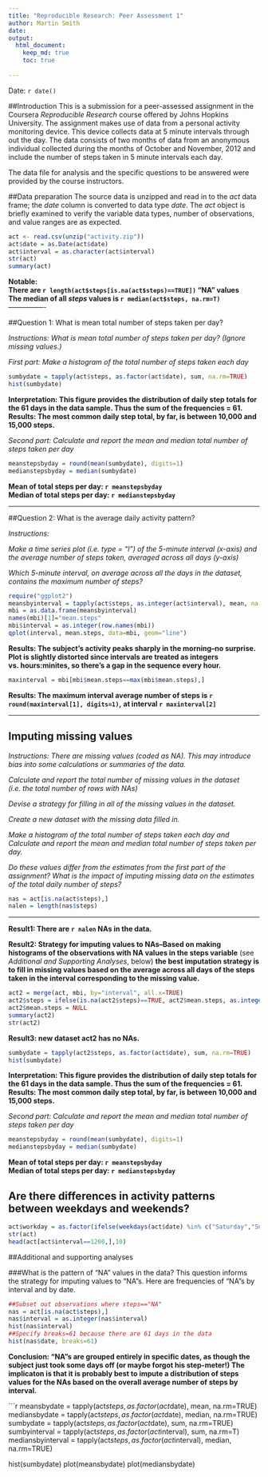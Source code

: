 ```yaml
---
title: "Reproducible Research: Peer Assessment 1"
author: Martin Smith
date:
output: 
  html_document:
    keep_md: true
    toc: true
    
---
```


Date: `r date()`

##Introduction
This is a submission for a peer-assessed assignment in the Coursera *Reproducible Research* course offered by Johns Hopkins University. The assignment makes use of data from a personal activity monitoring device. This device collects data at 5 minute intervals through out the day. The data consists of two months of data from an anonymous individual collected during the months of October and November, 2012 and include the number of steps taken in 5 minute intervals each day.  

The data file for analysis and the specific questions to be answered were provided by the course instructors.

##Data preparation
The source data is unzipped and read in to the *act* data frame; the *date* column is converted to data type *date*.  The *act* object is briefly examined to verify the variable data types, number of observations, and value ranges are as expected. 


```r
act <- read.csv(unzip("activity.zip"))
act$date = as.Date(act$date)
act$interval = as.character(act$interval)
str(act)
summary(act)
```

**Notable:  
There are `r length(act$steps[is.na(act$steps)==TRUE])` "NA" values  
The median of all *steps* values is `r median(act$steps, na.rm=T)`**  
----------------  


##Question 1: What is mean total number of steps taken per day?

*Instructions: What is mean total number of steps taken per day? (Ignore missing values.)*  

*First part: Make a histogram of the total number of steps taken each day*

```r
sumbydate = tapply(act$steps, as.factor(act$date), sum, na.rm=TRUE)
hist(sumbydate)
```
  
**Interpretation: This figure provides the distribution of daily step totals for the 61 days in the data sample.  Thus the sum of the frequencies = 61.  
Results: The most common daily step total, by far, is between 10,000 and 15,000 steps.**


*Second part: Calculate and report the mean and median total number of steps taken per day*  

```r
meanstepsbyday = round(mean(sumbydate), digits=1)
medianstepsbyday = median(sumbydate)
```
**Mean of total steps per day: `r meanstepsbyday`  
Median of total steps per day: `r medianstepsbyday`**  

-------------


##Question 2: What is the average daily activity pattern?

*Instructions:*  

*Make a time series plot (i.e. type = "l") of the 5-minute interval (x-axis) and the average number of steps taken, averaged across all days (y-axis)*  
  
*Which 5-minute interval, on average across all the days in the dataset, contains the maximum number of steps?*  

```r
require("ggplot2")
meansbyinterval = tapply(act$steps, as.integer(act$interval), mean, na.rm=T)
mbi = as.data.frame(meansbyinterval)
names(mbi)[1]="mean.steps"
mbi$interval = as.integer(row.names(mbi))
qplot(interval, mean.steps, data=mbi, geom="line")
```

**Results: The subject's activity peaks sharply in the morning--no surprise. Plot is slightly distorted since intervals are treated as integers vs. hours:minites, so there's a gap in the sequence every hour.**

````r
maxinterval = mbi[mbi$mean.steps==max(mbi$mean.steps),]
````

**Results: The maximum interval average number of steps is `r round(maxinterval[1], digits=1)`,**
**at interval `r maxinterval[2]`**

--------

## Imputing missing values

*Instructions: There are missing values (coded as NA). This may introduce bias into some calculations or summaries of the data.*

*Calculate and report the total number of missing values in the dataset (i.e. the total number of rows with NAs)*

*Devise a strategy for filling in all of the missing values in the dataset.*

*Create a new dataset with the missing data filled in.*

*Make a histogram of the total number of steps taken each day and Calculate and report the mean and median total number of steps taken per day.* 
    
*Do these values differ from the estimates from the first part of the assignment? What is the impact of imputing missing data on the estimates of the total daily number of steps?*
    
```r
nas = act[is.na(act$steps),]
nalen = length(nas$steps)
```
--------------- 

**Result1: There are `r nalen` NAs in the data.**

**Result2: Strategy for imputing values to NAs--Based on making histograms of the observations with NA values in the steps variable** (see *Additional and Supporting Analyses*, below) **the best imputation strategy is to fill in missing values based on the average across all days of the steps taken in the interval corresponding to the missing value.**  

```r
act2 = merge(act, mbi, by="interval", all.x=TRUE)
act2$steps = ifelse(is.na(act2$steps)==TRUE, act2$mean.steps, as.integer(act2$steps))
act2$mean.steps = NULL
summary(act2)
str(act2)
```

**Result3: new dataset act2 has no NAs.**  

```r
sumbydate = tapply(act2$steps, as.factor(act$date), sum, na.rm=TRUE)
hist(sumbydate)
```
  
**Interpretation: This figure provides the distribution of daily step totals for the 61 days in the data sample.  Thus the sum of the frequencies = 61.  
Results: The most common daily step total, by far, is between 10,000 and 15,000 steps.**


*Second part: Calculate and report the mean and median total number of steps taken per day*  

```r
meanstepsbyday = round(mean(sumbydate), digits=1)
medianstepsbyday = median(sumbydate)
```
**Mean of total steps per day: `r meanstepsbyday`  
Median of total steps per day: `r medianstepsbyday`**  


## Are there differences in activity patterns between weekdays and weekends?


```r
act$workday = as.factor(ifelse(weekdays(act$date) %in% c("Saturday","Sunday"), "Weekend", "Weekday"))
str(act)
head(act[act$interval==1200,],10)
```


##Additional and supporting analyses

###What is the pattern of "NA" values in the data?
This question informs the strategy for imputing values to "NA"s.  Here are frequencies of "NA"s by interval and by date.

```r
##Subset out observations where steps=="NA"
nas = act[is.na(act$steps),]
nas$interval = as.integer(nas$interval)
hist(nas$interval)
##Specify breaks=61 because there are 61 days in the data
hist(nas$date, breaks=61)
```
  
**Conclusion: "NA"s are grouped entirely in specific dates, as though the subject just took some days off (or maybe forgot his step-meter!) The implicaton is that it is probably best to impute a distribution of steps values for the NAs based on the overall average number of steps by interval.**

```r
meansbydate = tapply(act$steps, as.factor(act$date), mean, na.rm=TRUE)
mediansbydate = tapply(act$steps, as.factor(act$date), median, na.rm=TRUE)
sumbydate = tapply(act$steps, as.factor(act$date), sum, na.rm=TRUE)
sumbyinterval = tapply(act$steps, as.factor(act$interval), sum, na.rm=T)
mediansbyinterval = tapply(act$steps, as.factor(act$interval), median, na.rm=TRUE)

hist(sumbydate)
plot(meansbydate)
plot(mediansbydate)
